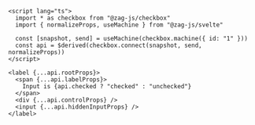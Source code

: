 ```svelte
<script lang="ts">
  import * as checkbox from "@zag-js/checkbox"
  import { normalizeProps, useMachine } from "@zag-js/svelte"

  const [snapshot, send] = useMachine(checkbox.machine({ id: "1" }))
  const api = $derived(checkbox.connect(snapshot, send, normalizeProps))
</script>

<label {...api.rootProps}>
  <span {...api.labelProps}>
    Input is {api.checked ? "checked" : "unchecked"}
  </span>
  <div {...api.controlProps} />
  <input {...api.hiddenInputProps} />
</label>
```
